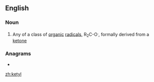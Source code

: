 ==English==

===Noun===
{{wikipedia}}
{{en-noun}}

# {{lb|en|organic chemistry}} Any of a class of [[organic]] [[radical]]s, R<sub>2</sub>C-O<sup>.</sup>, formally derived from a [[ketone]]

===Anagrams===
* {{l|en|kytle}}

[[zh:ketyl]]